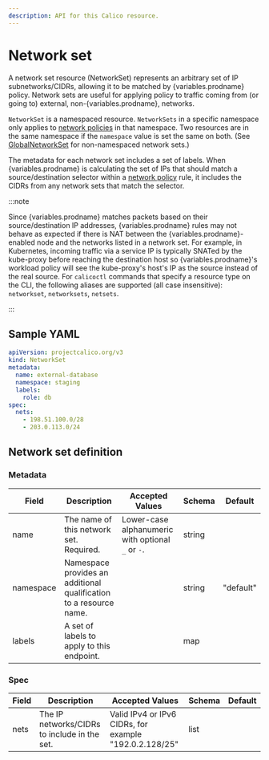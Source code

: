 ```yaml
---
description: API for this Calico resource.
---
```



# Network set

A network set resource (NetworkSet) represents an arbitrary set of IP subnetworks/CIDRs,
allowing it to be matched by {variables.prodname} policy. Network sets are useful for applying policy to traffic
coming from (or going to) external, non-{variables.prodname}, networks.

`NetworkSet` is a namespaced resource. `NetworkSets` in a specific namespace
only applies to [network policies](networkpolicy.mdx)
in that namespace. Two resources are in the same namespace if the `namespace`
value is set the same on both. (See [GlobalNetworkSet](globalnetworkset.mdx) for non-namespaced network sets.)

The metadata for each network set includes a set of labels. When {variables.prodname} is calculating the set of
IPs that should match a source/destination selector within a
[network policy](networkpolicy.mdx) rule, it includes
the CIDRs from any network sets that match the selector.

:::note

Since {variables.prodname} matches packets based on their source/destination IP addresses,
{variables.prodname} rules may not behave as expected if there is NAT between the {variables.prodname}-enabled node and the
networks listed in a network set. For example, in Kubernetes, incoming traffic via a service IP is
typically SNATed by the kube-proxy before reaching the destination host so {variables.prodname}'s workload
policy will see the kube-proxy's host's IP as the source instead of the real source.
For `calicoctl` commands that specify a resource type on the CLI, the following
aliases are supported (all case insensitive): `networkset`, `networksets`, `netsets`.

:::

## Sample YAML

```yaml
apiVersion: projectcalico.org/v3
kind: NetworkSet
metadata:
  name: external-database
  namespace: staging
  labels:
    role: db
spec:
  nets:
    - 198.51.100.0/28
    - 203.0.113.0/24
```

## Network set definition

### Metadata

| Field     | Description                                                        | Accepted Values                                   | Schema | Default   |
| --------- | ------------------------------------------------------------------ | ------------------------------------------------- | ------ | --------- |
| name      | The name of this network set. Required.                            | Lower-case alphanumeric with optional `_` or `-`. | string |           |
| namespace | Namespace provides an additional qualification to a resource name. |                                                   | string | "default" |
| labels    | A set of labels to apply to this endpoint.                         |                                                   | map    |           |

### Spec

| Field | Description                                  | Accepted Values                                        | Schema | Default |
| ----- | -------------------------------------------- | ------------------------------------------------------ | ------ | ------- |
| nets  | The IP networks/CIDRs to include in the set. | Valid IPv4 or IPv6 CIDRs, for example "192.0.2.128/25" | list   |         |
